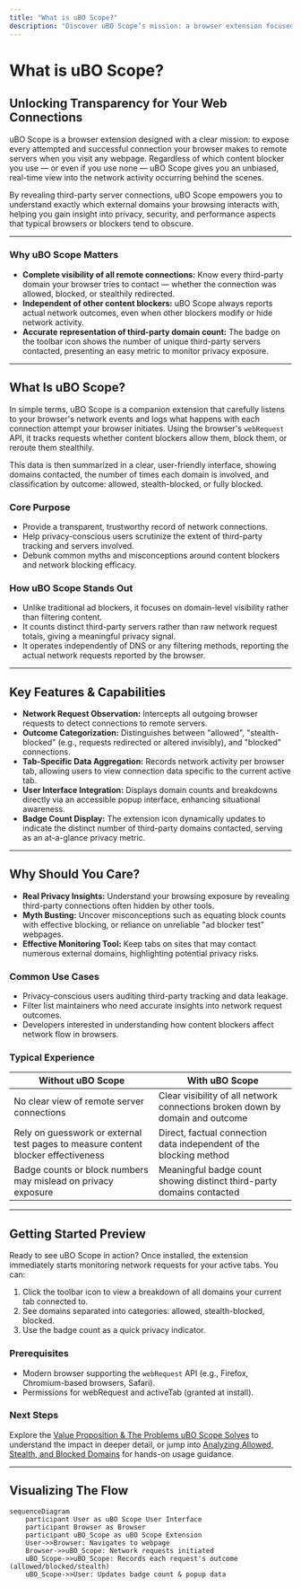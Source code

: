 ```yaml
---
title: "What is uBO Scope?"
description: "Discover uBO Scope’s mission: a browser extension focused on exposing all attempted and actual connections to remote servers from any webpage, regardless of which content blocker is active. Learn how it empowers users with a transparent view of third-party network activity and why this matters for strong privacy-minded browsing."
---
```


# What is uBO Scope?

## Unlocking Transparency for Your Web Connections

uBO Scope is a browser extension designed with a clear mission: to expose every attempted and successful connection your browser makes to remote servers when you visit any webpage. Regardless of which content blocker you use — or even if you use none — uBO Scope gives you an unbiased, real-time view into the network activity occurring behind the scenes.

By revealing third-party server connections, uBO Scope empowers you to understand exactly which external domains your browsing interacts with, helping you gain insight into privacy, security, and performance aspects that typical browsers or blockers tend to obscure.

---

### Why uBO Scope Matters

- **Complete visibility of all remote connections:** Know every third-party domain your browser tries to contact — whether the connection was allowed, blocked, or stealthily redirected.
- **Independent of other content blockers:** uBO Scope always reports actual network outcomes, even when other blockers modify or hide network activity.
- **Accurate representation of third-party domain count:** The badge on the toolbar icon shows the number of unique third-party servers contacted, presenting an easy metric to monitor privacy exposure.


---

## What Is uBO Scope?

In simple terms, uBO Scope is a companion extension that carefully listens to your browser's network events and logs what happens with each connection attempt your browser initiates. Using the browser's `webRequest` API, it tracks requests whether content blockers allow them, block them, or reroute them stealthily.

This data is then summarized in a clear, user-friendly interface, showing domains contacted, the number of times each domain is involved, and classification by outcome: allowed, stealth-blocked, or fully blocked.

### Core Purpose

- Provide a transparent, trustworthy record of network connections.
- Help privacy-conscious users scrutinize the extent of third-party tracking and servers involved.
- Debunk common myths and misconceptions around content blockers and network blocking efficacy.

### How uBO Scope Stands Out

- Unlike traditional ad blockers, it focuses on domain-level visibility rather than filtering content.
- It counts distinct third-party servers rather than raw network request totals, giving a meaningful privacy signal.
- It operates independently of DNS or any filtering methods, reporting the actual network requests reported by the browser.

---

## Key Features & Capabilities

- **Network Request Observation:** Intercepts all outgoing browser requests to detect connections to remote servers.
- **Outcome Categorization:** Distinguishes between "allowed", "stealth-blocked" (e.g., requests redirected or altered invisibly), and "blocked" connections.
- **Tab-Specific Data Aggregation:** Records network activity per browser tab, allowing users to view connection data specific to the current active tab.
- **User Interface Integration:** Displays domain counts and breakdowns directly via an accessible popup interface, enhancing situational awareness.
- **Badge Count Display:** The extension icon dynamically updates to indicate the distinct number of third-party domains contacted, serving as an at-a-glance privacy metric.

---

## Why Should You Care?

- **Real Privacy Insights:** Understand your browsing exposure by revealing third-party connections often hidden by other tools.
- **Myth Busting:** Uncover misconceptions such as equating block counts with effective blocking, or reliance on unreliable "ad blocker test" webpages.
- **Effective Monitoring Tool:** Keep tabs on sites that may contact numerous external domains, highlighting potential privacy risks.

### Common Use Cases

- Privacy-conscious users auditing third-party tracking and data leakage.
- Filter list maintainers who need accurate insights into network request outcomes.
- Developers interested in understanding how content blockers affect network flow in browsers.

### Typical Experience

| Without uBO Scope | With uBO Scope |
|-|-|
| No clear view of remote server connections | Clear visibility of all network connections broken down by domain and outcome |
| Rely on guesswork or external test pages to measure content blocker effectiveness | Direct, factual connection data independent of the blocking method |
| Badge counts or block numbers may mislead on privacy exposure | Meaningful badge count showing distinct third-party domains contacted |

---

## Getting Started Preview

Ready to see uBO Scope in action? Once installed, the extension immediately starts monitoring network requests 
for your active tabs. You can:

1. Click the toolbar icon to view a breakdown of all domains your current tab connected to.
2. See domains separated into categories: allowed, stealth-blocked, blocked.
3. Use the badge count as a quick privacy indicator.

### Prerequisites

- Modern browser supporting the `webRequest` API (e.g., Firefox, Chromium-based browsers, Safari).
- Permissions for webRequest and activeTab (granted at install).

### Next Steps

Explore the [Value Proposition & The Problems uBO Scope Solves](/overview/getting-started-introduction/value-proposition-and-problem-solved) to understand the impact in deeper detail, 
or jump into [Analyzing Allowed, Stealth, and Blocked Domains](/guides/core-workflows/analyzing-allowed-stealth-blocked) for hands-on usage guidance.

---

## Visualizing The Flow

```mermaid
sequenceDiagram
    participant User as uBO Scope User Interface
    participant Browser as Browser
    participant uBO_Scope as uBO Scope Extension
    User->>Browser: Navigates to webpage
    Browser->>uBO_Scope: Network requests initiated
    uBO_Scope->>uBO_Scope: Records each request's outcome (allowed/blocked/stealth)
    uBO_Scope->>User: Updates badge count & popup data
```